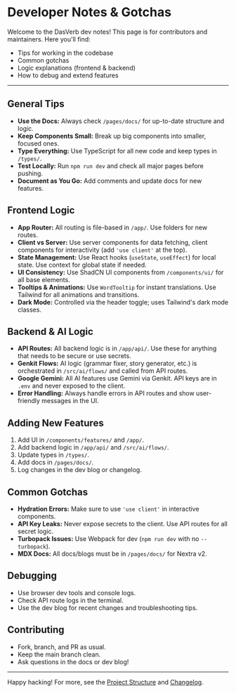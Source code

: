 # Developer Notes & Gotchas

Welcome to the DasVerb dev notes! This page is for contributors and maintainers. Here you'll find:
- Tips for working in the codebase
- Common gotchas
- Logic explanations (frontend & backend)
- How to debug and extend features

---

## General Tips
- **Use the Docs:** Always check `/pages/docs/` for up-to-date structure and logic.
- **Keep Components Small:** Break up big components into smaller, focused ones.
- **Type Everything:** Use TypeScript for all new code and keep types in `/types/`.
- **Test Locally:** Run `npm run dev` and check all major pages before pushing.
- **Document as You Go:** Add comments and update docs for new features.

## Frontend Logic
- **App Router:** All routing is file-based in `/app/`. Use folders for new routes.
- **Client vs Server:** Use server components for data fetching, client components for interactivity (add `'use client'` at the top).
- **State Management:** Use React hooks (`useState`, `useEffect`) for local state. Use context for global state if needed.
- **UI Consistency:** Use ShadCN UI components from `/components/ui/` for all base elements.
- **Tooltips & Animations:** Use `WordTooltip` for instant translations. Use Tailwind for all animations and transitions.
- **Dark Mode:** Controlled via the header toggle; uses Tailwind's dark mode classes.

## Backend & AI Logic
- **API Routes:** All backend logic is in `/app/api/`. Use these for anything that needs to be secure or use secrets.
- **Genkit Flows:** AI logic (grammar fixer, story generator, etc.) is orchestrated in `/src/ai/flows/` and called from API routes.
- **Google Gemini:** All AI features use Gemini via Genkit. API keys are in `.env` and never exposed to the client.
- **Error Handling:** Always handle errors in API routes and show user-friendly messages in the UI.

## Adding New Features
1. Add UI in `/components/features/` and `/app/`.
2. Add backend logic in `/app/api/` and `/src/ai/flows/`.
3. Update types in `/types/`.
4. Add docs in `/pages/docs/`.
5. Log changes in the dev blog or changelog.

## Common Gotchas
- **Hydration Errors:** Make sure to use `'use client'` in interactive components.
- **API Key Leaks:** Never expose secrets to the client. Use API routes for all secret logic.
- **Turbopack Issues:** Use Webpack for dev (`npm run dev` with no `--turbopack`).
- **MDX Docs:** All docs/blogs must be in `/pages/docs/` for Nextra v2.

## Debugging
- Use browser dev tools and console logs.
- Check API route logs in the terminal.
- Use the dev blog for recent changes and troubleshooting tips.

## Contributing
- Fork, branch, and PR as usual.
- Keep the main branch clean.
- Ask questions in the docs or dev blog!

---

Happy hacking! For more, see the [Project Structure](/docs/project-structure) and [Changelog](/docs/changelog). 